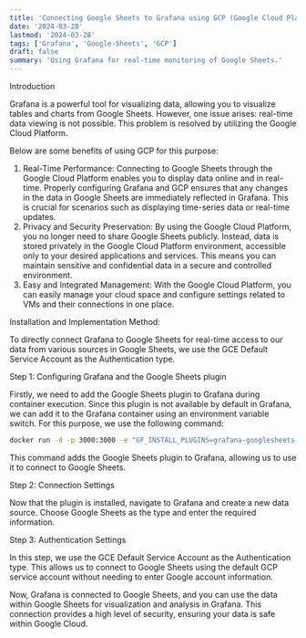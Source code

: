 ```yaml
---
title: 'Connecting Google Sheets to Grafana using GCP (Google Cloud Platform)'
date: '2024-03-28'
lastmod: '2024-03-28'
tags: ['Grafana', 'Google-Sheets', 'GCP']
draft: false
summary: 'Using Grafana for real-time monitoring of Google Sheets.'
---
```


Introduction


Grafana is a powerful tool for visualizing data, allowing you to visualize tables and charts from Google Sheets. However, one issue arises: real-time data viewing is not possible. This problem is resolved by utilizing the Google Cloud Platform.

Below are some benefits of using GCP for this purpose:

 1. Real-Time Performance:
Connecting to Google Sheets through the Google Cloud Platform enables you to display data online and in real-time. Properly configuring Grafana and GCP ensures that any changes in the data in Google Sheets are immediately reflected in Grafana. This is crucial for scenarios such as displaying time-series data or real-time updates.
 2. Privacy and Security Preservation:
By using the Google Cloud Platform, you no longer need to share Google Sheets publicly. Instead, data is stored privately in the Google Cloud Platform environment, accessible only to your desired applications and services. This means you can maintain sensitive and confidential data in a secure and controlled environment.
 3. Easy and Integrated Management:
With the Google Cloud Platform, you can easily manage your cloud space and configure settings related to VMs and their connections in one place.

Installation and Implementation Method:

To directly connect Grafana to Google Sheets for real-time access to our data from various sources in Google Sheets, we use the GCE Default Service Account as the Authentication type.

Step 1: Configuring Grafana and the Google Sheets plugin

Firstly, we need to add the Google Sheets plugin to Grafana during container execution. Since this plugin is not available by default in Grafana, we can add it to the Grafana container using an environment variable switch. For this purpose, we use the following command:

```bash
docker run -d -p 3000:3000 -e "GF_INSTALL_PLUGINS=grafana-googlesheets-datasource" grafana/grafana
```

This command adds the Google Sheets plugin to Grafana, allowing us to use it to connect to Google Sheets.

Step 2: Connection Settings

Now that the plugin is installed, navigate to Grafana and create a new data source. Choose Google Sheets as the type and enter the required information.

Step 3: Authentication Settings

In this step, we use the GCE Default Service Account as the Authentication type. This allows us to connect to Google Sheets using the default GCP service account without needing to enter Google account information.

Now, Grafana is connected to Google Sheets, and you can use the data within Google Sheets for visualization and analysis in Grafana. This connection provides a high level of security, ensuring your data is safe within Google Cloud.
